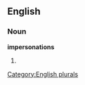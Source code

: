 ==English==

===Noun===
'''impersonations'''

# {{plural of|[[impersonation]]}}

[[Category:English plurals]]